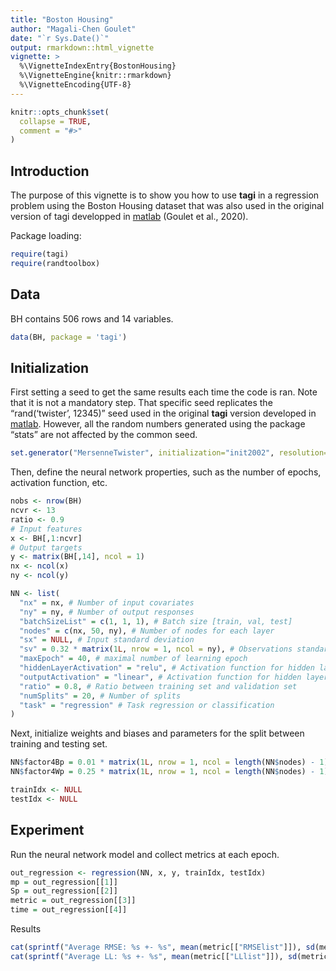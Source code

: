 ```yaml
---
title: "Boston Housing"
author: "Magali-Chen Goulet"
date: "`r Sys.Date()`"
output: rmarkdown::html_vignette
vignette: >
  %\VignetteIndexEntry{BostonHousing}
  %\VignetteEngine{knitr::rmarkdown}
  %\VignetteEncoding{UTF-8}
---
```


```r
knitr::opts_chunk$set(
  collapse = TRUE,
  comment = "#>"
)
```

Introduction
------------

The purpose of this vignette is to show you how to use **tagi** in a regression problem
using the Boston Housing dataset that was also used in the original version
of tagi developped in [matlab](https://github.com/CivML-PolyMtl/TAGI/tree/master/BostonHousing) (Goulet et al., 2020).


Package loading:

```r
require(tagi)
require(randtoolbox)
```

Data
------------

BH contains 506 rows and 14 variables.

```r
data(BH, package = 'tagi')
```

Initialization
------------

First setting a seed to get the same results each time the code is ran. 
Note that it is not a mandatory step.
That specific seed replicates the "rand('twister', 12345)" seed used in the 
original **tagi** version developed in [matlab](https://github.com/CivML-PolyMtl/TAGI/blob/master/BostonHousing/BostonHousing.m).
However, all the random numbers generated using the package "stats" are not affected
by the common seed.
```r
set.generator("MersenneTwister", initialization="init2002", resolution=53, seed=12345)
```

Then, define the neural network properties, such as the number of epochs, activation function, etc.
```r
nobs <- nrow(BH)
ncvr <- 13
ratio <- 0.9
# Input features
x <- BH[,1:ncvr]
# Output targets
y <- matrix(BH[,14], ncol = 1)
nx <- ncol(x)
ny <- ncol(y)

NN <- list(
  "nx" = nx, # Number of input covariates
  "ny" = ny, # Number of output responses
  "batchSizeList" = c(1, 1, 1), # Batch size [train, val, test]
  "nodes" = c(nx, 50, ny), # Number of nodes for each layer
  "sx" = NULL, # Input standard deviation
  "sv" = 0.32 * matrix(1L, nrow = 1, ncol = ny), # Observations standard deviation
  "maxEpoch" = 40, # maximal number of learning epoch
  "hiddenLayerActivation" = "relu", # Activation function for hidden layer {'tanh','sigm','cdf','relu','softplus'}
  "outputActivation" = "linear", # Activation function for hidden layer {'linear', 'tanh','sigm','cdf','relu'}
  "ratio" = 0.8, # Ratio between training set and validation set
  "numSplits" = 20, # Number of splits
  "task" = "regression" # Task regression or classification
)
```

Next, initialize weights and biases and parameters for the split between training and testing set.
```r
NN$factor4Bp = 0.01 * matrix(1L, nrow = 1, ncol = length(NN$nodes) - 1) # Factor for initializing bias
NN$factor4Wp = 0.25 * matrix(1L, nrow = 1, ncol = length(NN$nodes) - 1) # Factor for initializing weights

trainIdx <- NULL
testIdx <- NULL
```

Experiment
------------

Run the neural network model and collect metrics at each epoch.
```r
out_regression <- regression(NN, x, y, trainIdx, testIdx)
mp = out_regression[[1]]
Sp = out_regression[[2]]
metric = out_regression[[3]]
time = out_regression[[4]]
```

Results
```r
cat(sprintf("Average RMSE: %s +- %s", mean(metric[["RMSElist"]]), sd(metric[["RMSElist"]])))
cat(sprintf("Average LL: %s +- %s", mean(metric[["LLlist"]]), sd(metric[["LLlist"]])))
```
